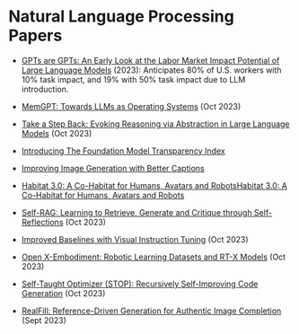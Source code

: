 # Natural Language Processing Papers

- [GPTs are GPTs: An Early Look at the Labor Market Impact Potential of Large Language Models](https://arxiv.org/abs/2303.10130) (2023): Anticipates 80% of U.S. workers with 10% task impact, and 19% with 50% task impact due to LLM introduction.

- [MemGPT: Towards LLMs as Operating Systems](https://arxiv.org/abs/2310.08560) (Oct 2023)
- [Take a Step Back: Evoking Reasoning via Abstraction in Large Language Models](https://arxiv.org/abs//2310.06117) (Oct 2023)
- [Introducing The Foundation Model Transparency Index](https://hai.stanford.edu/news/introducing-foundation-model-transparency-index)
- [Improving Image Generation with Better Captions](https://cdn.openai.com/papers/dall-e-3.pdf)
- [Habitat 3.0: A Co-Habitat for Humans, Avatars and RobotsHabitat 3.0: A Co-Habitat for Humans, Avatars and Robots](https://aihabitat.org/habitat3/)
- [Self-RAG: Learning to Retrieve, Generate and Critique through Self-Reflections](https://selfrag.github.io/) (Oct 2023)
- [Improved Baselines with Visual Instruction Tuning](https://browse.arxiv.org/pdf/2310.03744.pdf) (Oct 2023)
- [Open X-Embodiment: Robotic Learning Datasets and RT-X Models](https://storage.googleapis.com/deepmind-media/DeepMind.com/Blog/scaling-up-learning-across-many-different-robot-types/Open_X_Embodiment__Robotic_Learning_Datasets_and_RT_X_Models.pdf) (Oct 2023)
- [Self-Taught Optimizer (STOP): Recursively Self-Improving Code Generation](https://arxiv.org/pdf/2310.02304.pdf) (Oct 2023)
- [RealFill: Reference-Driven Generation for Authentic Image Completion](https://arxiv.org/abs/2309.16668) (Sept 2023)


